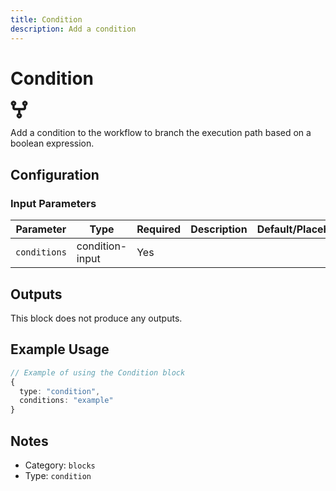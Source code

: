 ```yaml
---
title: Condition
description: Add a condition
---
```



# Condition

<BlockInfoCard 
  type="condition"
  color="#FF972F"
  category="blocks"
/>

<div className="not-prose my-6 flex justify-center"><svg
      {...props}
      width="28"
      height="29"
      viewBox="0 0 28 29"
      fill="none"
      xmlns="http://www.w3.org/2000/svg"
    >
      <path
        d="M23.1015 1.01616C22.1825 1.01442 21.2926 1.33795 20.5894 1.92946C19.8861 2.52098 19.4149 3.34229 19.2592 4.24794C19.1035 5.15358 19.2733 6.08512 19.7386 6.87755C20.2039 7.66998 20.9346 8.27217 21.8014 8.57745V12.7169H6.20035V8.57745C7.06779 8.27077 7.79888 7.6673 8.26441 6.87372C8.72994 6.08013 8.89994 5.14752 8.74435 4.24072C8.58877 3.33391 8.11762 2.5113 7.41419 1.91828C6.71075 1.32526 5.82032 1 4.90027 1C3.98021 1 3.08978 1.32526 2.38634 1.91828C1.68291 2.5113 1.21176 3.33391 1.05618 4.24072C0.900594 5.14752 1.07059 6.08013 1.53612 6.87372C2.00165 7.6673 2.73274 8.27077 3.60018 8.57745V12.7169C3.60018 13.4065 3.87413 14.0679 4.36175 14.5555C4.84938 15.0432 5.51074 15.3171 6.20035 15.3171H12.7008V20.7567C11.8333 21.0633 11.1023 21.6668 10.6367 22.4604C10.1712 23.254 10.0012 24.1866 10.1568 25.0934C10.3124 26.0002 10.7835 26.8228 11.4869 27.4158C12.1904 28.0089 13.0808 28.3341 14.0009 28.3341C14.9209 28.3341 15.8114 28.0089 16.5148 27.4158C17.2182 26.8228 17.6894 26.0002 17.845 25.0934C18.0005 24.1866 17.8305 23.254 17.365 22.4604C16.8995 21.6668 16.1684 21.0633 15.301 20.7567V15.3171H21.8014C22.491 15.3171 23.1524 15.0432 23.64 14.5555C24.1276 14.0679 24.4015 13.4065 24.4015 12.7169V8.57745C25.2683 8.27217 25.999 7.66998 26.4643 6.87755C26.9296 6.08512 27.0994 5.15358 26.9437 4.24794C26.788 3.34229 26.3168 2.52098 25.6135 1.92946C24.9103 1.33795 24.0204 1.01442 23.1015 1.01616ZM4.90027 6.2165C4.64313 6.2165 4.39177 6.14025 4.17798 5.99739C3.96418 5.85454 3.79754 5.65149 3.69914 5.41393C3.60074 5.17637 3.575 4.91497 3.62516 4.66278C3.67532 4.41059 3.79915 4.17893 3.98097 3.99711C4.16279 3.81529 4.39444 3.69147 4.64663 3.64131C4.89882 3.59114 5.16023 3.61689 5.39779 3.71529C5.63535 3.81369 5.83839 3.98033 5.98125 4.19412C6.1241 4.40792 6.20035 4.65928 6.20035 4.91641C6.20035 5.26122 6.06338 5.5919 5.81956 5.83571C5.57575 6.07953 5.24507 6.2165 4.90027 6.2165ZM14.0009 25.7178C13.7437 25.7178 13.4924 25.6415 13.2786 25.4987C13.0648 25.3558 12.8981 25.1528 12.7997 24.9152C12.7013 24.6777 12.6756 24.4163 12.7258 24.1641C12.7759 23.9119 12.8997 23.6802 13.0816 23.4984C13.2634 23.3166 13.495 23.1928 13.7472 23.1426C13.9994 23.0924 14.2608 23.1182 14.4984 23.2166C14.7359 23.315 14.939 23.4816 15.0818 23.6954C15.2247 23.9092 15.301 24.1606 15.301 24.4177C15.301 24.7625 15.164 25.0932 14.9202 25.337C14.6764 25.5808 14.3457 25.7178 14.0009 25.7178ZM23.1015 6.2165C22.8443 6.2165 22.593 6.14025 22.3792 5.99739C22.1654 5.85454 21.9987 5.65149 21.9003 5.41393C21.8019 5.17637 21.7762 4.91497 21.8264 4.66278C21.8765 4.41059 22.0003 4.17893 22.1822 3.99711C22.364 3.81529 22.5956 3.69147 22.8478 3.64131C23.1 3.59114 23.3614 3.61689 23.599 3.71529C23.8365 3.81369 24.0396 3.98033 24.1824 4.19412C24.3253 4.40792 24.4015 4.65928 24.4015 4.91641C24.4015 5.26122 24.2646 5.5919 24.0208 5.83571C23.777 6.07953 23.4463 6.2165 23.1015 6.2165Z"
        fill="currentColor"
        stroke="currentColor"
        strokeWidth="0.25"
      />
    </svg></div>

Add a condition to the workflow to branch the execution path based on a boolean expression.



## Configuration

### Input Parameters

| Parameter | Type | Required | Description | Default/Placeholder |
| --------- | ---- | -------- | ----------- | ------------------ |
| `conditions` | condition-input | Yes |  |  |



## Outputs

This block does not produce any outputs.

## Example Usage

```typescript
// Example of using the Condition block
{
  type: "condition",
  conditions: "example"
}
```

## Notes

- Category: `blocks`
- Type: `condition`
